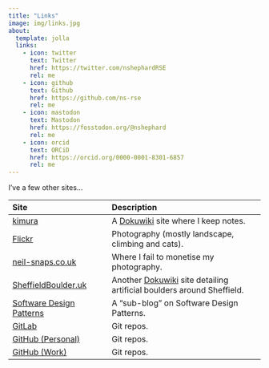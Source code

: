 ```yaml
---
title: "Links"
image: img/links.jpg
about:
  template: jolla
  links:
    - icon: twitter
      text: Twitter
      href: https://twitter.com/nshephardRSE
      rel: me
    - icon: github
      text: Github
      href: https://github.com/ns-rse
      rel: me
    - icon: mastodon
      text: Mastodon
      href: https://fosstodon.org/@nshephard
      rel: me
    - icon: orcid
      text: ORCiD
      href: https://orcid.org/0000-0001-8301-6857
      rel: me
---
```


I've a few other sites...

| Site                                                                 | Description                                                                                                |
|:---------------------------------------------------------------------|:-----------------------------------------------------------------------------------------------------------|
| [kimura](https://kimura.no-ip.info)                                  | A [Dokuwiki](https://www.dokuwiki.org/dokuwiki) site where I keep notes.                                   |
| [Flickr](https://www.flickr.com/photos/slackline)                    | Photography (mostly landscape, climbing and cats).                                                         |
| [neil-snaps.co.uk](https://neil-snaps.co.uk)                         | Where I fail to monetise my photography.                                                                   |
| [SheffieldBoulder.uk](https://sheffieldboulder.uk)                   | Another [Dokuwiki](https://www.dokuwiki.org/dokuwiki) site detailing artificial boulders around Sheffield. |
| [Software Design Patterns](https://ns-rse.github.io/design-patterns) | A "sub-blog" on Software Design Patterns.                                                                  |
| [GitLab](https://gitlab.com/nshephard/)                              | Git repos.                                                                                                 |
| [GitHub (Personal)](https://github.com/slackline)                    | Git repos.                                                                                                 |
| [GitHub (Work)](https://github.com/ns-rse)                           | Git repos.                                                                                                 |

